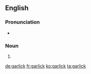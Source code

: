 ==English==

===Pronunciation===
* {{rhymes|ɑː(ɹ)lɪk|lang=en}}

===Noun===
{{en-noun}}

# {{archaic spelling of|garlic|lang=en}}

[[de:garlick]]
[[fr:garlick]]
[[ko:garlick]]
[[ta:garlick]]